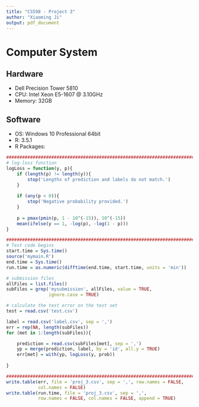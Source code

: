 ```yaml
---
title: "CS598 - Project 3"
author: "Xiaoming Ji"
output: pdf_document
---
```

# Computer System

## Hardware
- Dell Precision Tower 5810
- CPU: Intel Xeon E5-1607 @ 3.10GHz
- Memory: 32GB

## Software
- OS: Windows 10 Professional 64bit
- R: 3.5.1
- R Packages:


```r
#########################################################################
# log-loss function
logLoss = function(y, p){
    if (length(p) != length(y)){
        stop('Lengths of prediction and labels do not match.')
    }
    
    if (any(p < 0)){
        stop('Negative probability provided.')
    }
    
    p = pmax(pmin(p, 1 - 10^(-15)), 10^(-15))
    mean(ifelse(y == 1, -log(p), -log(1 - p)))
}

#########################################################################
# Test code begins
start.time = Sys.time()
source('mymain.R')
end.time = Sys.time()
run.time = as.numeric(difftime(end.time, start.time, units = 'min'))

# submission files
allFiles = list.files()
subFiles = grep('mysubmission', allFiles, value = TRUE, 
                ignore.case = TRUE)

# calculate the test error on the test set
test = read.csv('test.csv')

label = read.csv('label.csv', sep = ',')
err = rep(NA, length(subFiles))
for (met in 1:length(subFiles)){

    prediction = read.csv(subFiles[met], sep = ',')
    yp = merge(prediction, label, by = 'id', all.y = TRUE)
    err[met] = with(yp, logLoss(y, prob))
    
}

#########################################################################
write.table(err, file = 'proj_3.csv', sep = ',', row.names = FALSE,
            col.names = FALSE)
write.table(run.time, file = 'proj_3.csv', sep = ',', 
            row.names = FALSE, col.names = FALSE, append = TRUE)
```

